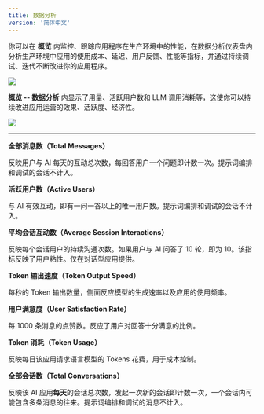 ```yaml
---
title: 数据分析
version: '简体中文'
---
```


你可以在 **概览** 内监控、跟踪应用程序在生产环境中的性能，在数据分析仪表盘内分析生产环境中应用的使用成本、延迟、用户反馈、性能等指标，并通过持续调试、迭代不断改进你的应用程序。

![](/zh-cn/img/44847ddbf9994ddc45f5cc0b31432dfb.png)

**概览 -- 数据分析** 内显示了用量、活跃用户数和 LLM 调用消耗等，这使你可以持续改进应用运营的效果、活跃度、经济性。

![](/zh-cn/img/f0c771cd4079d9ebf637ac56243769ee.png)

***

**全部消息数（Total Messages）**

反映用户与 AI 每天的互动总次数，每回答用户一个问题即计数一次。提示词编排和调试的会话不计入。

**活跃用户数（Active Users）**

与 AI 有效互动，即有一问一答以上的唯一用户数。提示词编排和调试的会话不计入。

**平均会话互动数（Average Session Interactions）**

反映每个会话用户的持续沟通次数。如果用户与 AI 问答了 10 轮，即为 10。该指标反映了用户粘性。仅在对话型应用提供。

**Token 输出速度（Token Output Speed）**

每秒的 Token 输出数量，侧面反应模型的生成速率以及应用的使用频率。

**用户满意度（User Satisfaction Rate）**

每 1000 条消息的点赞数。反应了用户对回答十分满意的比例。

**Token 消耗（Token Usage）**

反映每日该应用请求语言模型的 Tokens 花费，用于成本控制。

**全部会话数（Total Conversations）**

反映该 AI 应用**每天**的会话总次数，发起一次新的会话即计数一次，一个会话内可能包含多条消息的往来。提示词编排和调试的消息不计入。
